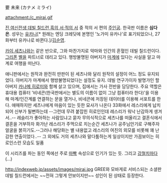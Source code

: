 要 未来 (カナメ ミライ)

attachment:/c_mirai.gif

[[진 여신전생 데빌 칠드런 흑의 서·적의 서]] 중 적의 서 편의 [[주인공]]. 한국판 이름은 '''심다은'''. 성우는 [[유카나]][* 원래는 엔딩 크레딧에 본명인 '노가미 유카나'로 표기되었으나, 27화부터 유카나로 바뀐다.]/[[김순영]].

[[카이 세츠나]]와는 같은 반으로, 그와 마찬가지로 악마와 인간의 혼혈인 데빌 칠드런이다. [[그리폰]] [[벨]]을 파트너로 데리고 있다. 행방불명된 아버지가 [[마계]]에 있다는 사실을 알고 마계로 여행을 떠난다.

애니판에서는 원작과 완전히 딴판이 된 세츠나와 달리 원작의 설정이 어느 정도 유지되었다. 아버지가 마계에서 행방불명되었다는 설정도 유지. 데빌 연구가이자 발명가인 할아버지 [[카나메 히로미]]와 함께 살고 있으며, 집에서는 가사 전반을 담당한다.
주요 역할은 휴대용 컴퓨터 '비네콘(한국판에서는 별도의 이름이 없이 그냥 컴퓨터라 한다)'을 이용해 마계/인간계를 연결하는 문을 열거나, 비네콘에 저장된 데이터를 이용해 서포트를 한다.
애매하지만 세츠나에게 마음이 있는 듯한 묘사가 나온다 33화에서 레스리에게 납치되어 신부가 될뻔하는데 --그런데 무려 붙잡힌 히로인인데 레스리가 워낙 난감하게 생겨서..-- 레슬리가 좋아하는 사람있냐고 묻자  무의식적으로 세츠나를 떠올리고 결혼식에서 결혼을 거부하자 화가난 레스리가 주먹으로 치는순간 세츠나가 공주님안기로 구해주자 얼굴을 붉히기도.--그러나 해당화는 별 내용없고 레스리의 여친의 외모를 비롯해 꽤 난감한 연출이었다..--
그 외에도 거의 세츠나와 말다툼하는게 일상이지만 가끔보이는 히로인스런 모습도 일품
 
이 시리즈를 파는 동인 쪽에선 주로 [[마빡]] 속성으로 인기가 있는 듯. 그리고 [[강철치마]]다(...)

http://indexweb.jp/assets/images/mirai.jpg
GREE와 모바게로 서비스되는 소셜판 데빌 칠드런에서는 ~~전혀 그렇게 안보이지만~~ 성인이 된 상태로 등장한다.
